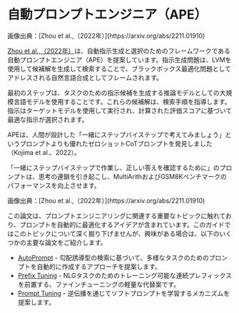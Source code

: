 # 自動プロンプトエンジニア（APE）


<Screenshot src={APE} alt="APE" />
画像出典：[Zhou et al.,（2022年）](https://arxiv.org/abs/2211.01910)

[Zhou et al.,（2022年）](https://arxiv.org/abs/2211.01910)は、自動指示生成と選択のためのフレームワークである自動プロンプトエンジニア（APE）を提案しています。指示生成問題は、LVMを使用して候補解を生成して検索することで、ブラックボックス最適化問題としてアドレスされる自然言語合成としてフレームされます。

最初のステップは、タスクのための指示候補を生成する推論モデルとしての大規模言語モデルを使用することです。これらの候補解は、検索手順を指導します。指示はターゲットモデルを使用して実行され、計算された評価スコアに基づいて最適な指示が選択されます。

APEは、人間が設計した「一緒にステップバイステップで考えてみましょう」というプロンプトよりも優れたゼロショットCoTプロンプトを発見しました（Kojima et al.、2022）。

「一緒にステップバイステップで作業し、正しい答えを確認するために」のプロンプトは、思考の連鎖を引き起こし、MultiArithおよびGSM8Kベンチマークのパフォーマンスを向上させます。

<Screenshot src={APECOT} alt="APECOT" />
画像出典：[Zhou et al.,（2022年）](https://arxiv.org/abs/2211.01910)

この論文は、プロンプトエンジニアリングに関連する重要なトピックに触れており、プロンプトを自動的に最適化するアイデアが含まれています。このガイドではこのトピックについて深く掘り下げませんが、興味がある場合は、以下のいくつかの主要な論文をご紹介します。

- [AutoPrompt](https://arxiv.org/abs/2010.15980) - 勾配誘導型の検索に基づいて、多様なタスクのためのプロンプトを自動的に作成するアプローチを提案します。
- [Prefix Tuning](https://arxiv.org/abs/2101.00190) - NLGタスクのためのトレーニング可能な連続プレフィックスを前置する、ファインチューニングの軽量な代替案です。
- [Prompt Tuning](https://arxiv.org/abs/2104.08691) - 逆伝播を通じてソフトプロンプトを学習するメカニズムを提案します。